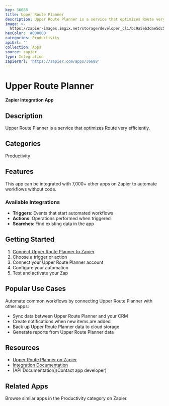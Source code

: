 ```yaml
---
key: 36688
title: Upper Route Planner
description: Upper Route Planner is a service that optimizes Route very efficiently.
image: >-
  https://zapier-images.imgix.net/storage/developer_cli/bc9a5eb3dae5dc5f37abd2863b7083a3.png?auto=format%2Ccompress&ixlib=python-3.0.0&q=50
hexColor: '#000000'
categories: Productivity
apiUrl: ''
collection: Apps
source: zapier
type: Integration
zapierUrl: 'https://zapier.com/apps/36688'
---
```

# Upper Route Planner

**Zapier Integration App**

## Description

Upper Route Planner is a service that optimizes Route very efficiently.

## Categories

Productivity

## Features

This app can be integrated with 7,000+ other apps on Zapier to automate workflows without code.

### Available Integrations

- **Triggers**: Events that start automated workflows
- **Actions**: Operations performed when triggered
- **Searches**: Find existing data in the app

## Getting Started

1. [Connect Upper Route Planner to Zapier](https://zapier.com/apps/36688)
2. Choose a trigger or action
3. Connect your Upper Route Planner account
4. Configure your automation
5. Test and activate your Zap

## Popular Use Cases

Automate common workflows by connecting Upper Route Planner with other apps:

- Sync data between Upper Route Planner and your CRM
- Create notifications when new items are added
- Back up Upper Route Planner data to cloud storage
- Generate reports from Upper Route Planner data

## Resources

- [Upper Route Planner on Zapier](https://zapier.com/apps/36688)
- [Integration Documentation](https://zapier.com/apps/36688/integrations)
- [API Documentation](Contact app developer)

## Related Apps

Browse similar apps in the Productivity category on Zapier.
